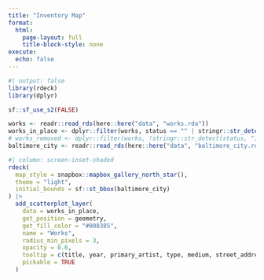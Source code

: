```yaml
---
title: "Inventory Map"
format:
  html:
    page-layout: full
    title-block-style: none
execute: 
  echo: false
---
```


```r
#| output: false
library(rdeck)
library(dplyr)

sf::sf_use_s2(FALSE)

works <- readr::read_rds(here::here("data", "works.rda"))
works_in_place <- dplyr::filter(works, status == "" | stringr::str_detect(status, "in place"))
# works_removed <- dplyr::filter(works, !stringr::str_detect(status, "in place"))
baltimore_city <- readr::read_rds(here::here("data", "baltimore_city.rda"))
```


```r
#| column: screen-inset-shaded
rdeck(
  map_style = snapbox::mapbox_gallery_north_star(),
  theme = "light",
  initial_bounds = sf::st_bbox(baltimore_city)
) |>
  add_scatterplot_layer(
    data = works_in_place,
    get_position = geometry,
    get_fill_color = "#008385",
    name = "Works",
    radius_min_pixels = 3,
    opacity = 0.6,
    tooltip = c(title, year, primary_artist, type, medium, street_address),
    pickable = TRUE
  )
```
